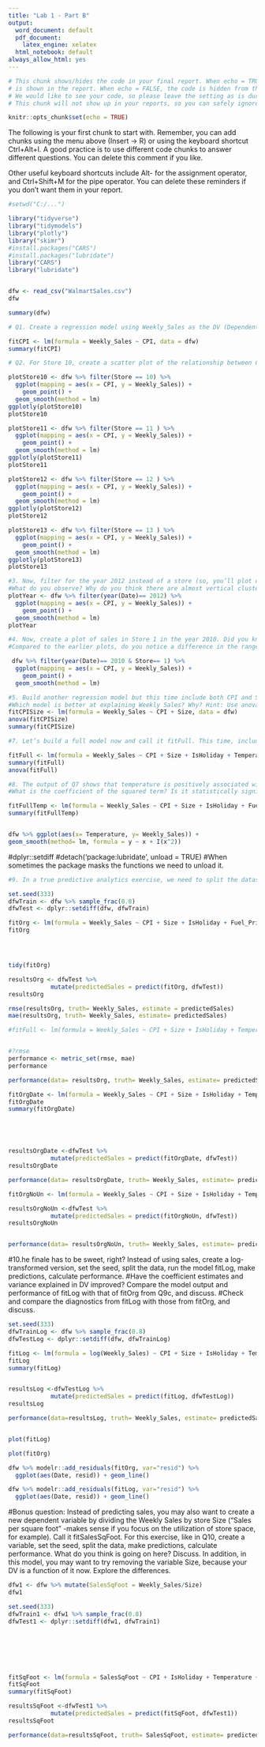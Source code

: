 ```yaml
---
title: "Lab 1 - Part B"
output:
  word_document: default
  pdf_document:
    latex_engine: xelatex
  html_notebook: default
always_allow_html: yes
---
```


```r

# This chunk shows/hides the code in your final report. When echo = TRUE, the code
# is shown in the report. When echo = FALSE, the code is hidden from the final report.
# We would like to see your code, so please leave the setting as is during the course.
# This chunk will not show up in your reports, so you can safely ignore its existence.

knitr::opts_chunk$set(echo = TRUE)

```

The following is your first chunk to start with. Remember, you can add chunks using the menu
above (Insert -> R) or using the keyboard shortcut Ctrl+Alt+I. A good practice is to use
different code chunks to answer different questions. You can delete this comment if you like.

Other useful keyboard shortcuts include Alt- for the assignment operator, and Ctrl+Shift+M
for the pipe operator. You can delete these reminders if you don't want them in your report.

```r

#setwd("C:/...")

library("tidyverse")
library("tidymodels")
library("plotly")
library("skimr")
#install.packages("CARS")
#install.packages("lubridate")
library("CARS")
library("lubridate")



```

```r
dfw <- read_csv("WalmartSales.csv")
dfw
```
```r
summary(dfw)
```
```r
# Q1. Create a regression model using Weekly_Sales as the DV (Dependent Variable, outcome variable), and CPI as the IV (Independent Variable, feature, predictor, explanatory variable).

fitCPI <- lm(formula = Weekly_Sales ~ CPI, data = dfw)
summary(fitCPI)

```
```r
# Q2. For Store 10, create a scatter plot of the relationship between CPI and Weekly_Sales. Add a regression line to this plot. What do you observe? Does it align with your interpretation in Q1? Now, try it for Store 11, Store 12, and Store 13. What do you think is going on here?

plotStore10 <- dfw %>% filter(Store == 10) %>%
  ggplot(mapping = aes(x = CPI, y = Weekly_Sales)) +
    geom_point() +
  geom_smooth(method = lm)
ggplotly(plotStore10)
plotStore10
```
```r
plotStore11 <- dfw %>% filter(Store == 11 ) %>%
  ggplot(mapping = aes(x = CPI, y = Weekly_Sales)) +
    geom_point() +
  geom_smooth(method = lm)
ggplotly(plotStore11)
plotStore11

```
```r
plotStore12 <- dfw %>% filter(Store == 12 ) %>%
  ggplot(mapping = aes(x = CPI, y = Weekly_Sales)) +
    geom_point() +
  geom_smooth(method = lm)
ggplotly(plotStore12)
plotStore12
```

```r
plotStore13 <- dfw %>% filter(Store == 13 ) %>%
  ggplot(mapping = aes(x = CPI, y = Weekly_Sales)) +
    geom_point() +
  geom_smooth(method = lm)
ggplotly(plotStore13)
plotStore13
```

```r
#3. Now, filter for the year 2012 instead of a store (so, you’ll plot data from all stores in a year). For this, you will need to (install and) load the lubridate library. Check the cheat sheet for lubridate here. [ Start by copying/pasting your code from Q2 into a new chunk and reuse ]
#What do you observe? Why do you think there are almost vertical clusters of observations?
plotYear <- dfw %>% filter(year(Date)== 2012) %>%
  ggplot(mapping = aes(x = CPI, y = Weekly_Sales)) +
    geom_point() +
  geom_smooth(method = lm)
plotYear


```
```r
#4. Now, create a plot of sales in Store 1 in the year 2010. Did you know that you can use multiple arguments in one filter function as follows: filter(argument_1, argument_2,…)?
#Compared to the earlier plots, do you notice a difference in the range of CPI? Why is it so?

 dfw %>% filter(year(Date)== 2010 & Store== 1) %>%
  ggplot(mapping = aes(x = CPI, y = Weekly_Sales)) +
    geom_point() +
  geom_smooth(method = lm)


```
```r
#5. Build another regression model but this time include both CPI and Size as independent variables and call it fitCPISize. Compare this model with the model you built in Q1. 
#Which model is better at explaining Weekly Sales? Why? Hint: Use anova() as well.
fitCPISize <- lm(formula = Weekly_Sales ~ CPI + Size, data = dfw)
anova(fitCPISize)
summary(fitCPISize)

```
```r
#7. Let’s build a full model now and call it fitFull. This time, include all the variables in the dataset (EXCEPT Store AND Date) and report your observations. You can also use anova() to compare the reduced model in Q5 with the full model you have just built in this question.

fitFull <- lm(formula = Weekly_Sales ~ CPI + Size + IsHoliday + Temperature + Fuel_Price + Unemployment, data = dfw)
summary(fitFull)
anova(fitFull)
```

```r
#8. The output of Q7 shows that temperature is positively associated with weekly sales. However, is that relationship really linear? Test it out by adding a squared transformation of temperature into the model using the following I(Temperature^2) and call it fitFullTemp
#What is the coefficient of the squared term? Is it statistically significant? What does it mean? Based on this, what would you do differently if you were managing Walmart’s promotions?

fitFullTemp <- lm(formula = Weekly_Sales ~ CPI + Size + IsHoliday + Fuel_Price + Temperature + Unemployment + I(Temperature^2), data = dfw)
summary(fitFullTemp)



```
```r
dfw %>% ggplot(aes(x= Temperature, y= Weekly_Sales)) +
geom_smooth(method= lm, formula = y ~ x + I(x^2))

```

#dplyr::setdiff
#detach('package:lubridate', unload = TRUE) 
#When sometimes the package masks the functions we need to unload it. 


```r
#9. In a true predictive analytics exercise, we need to split the dataset, train the model using the training dataset and make predictions using the test set. Now, let’s do it the predictive way. 

set.seed(333)
dfwTrain <- dfw %>% sample_frac(0.8)
dfwTest <- dplyr::setdiff(dfw, dfwTrain)

fitOrg <- lm(formula = Weekly_Sales ~ CPI + Size + IsHoliday + Fuel_Price + Temperature + Unemployment + I(Temperature^2), data = dfwTrain)
fitOrg





```
```r
tidy(fitOrg)         
```

```r
resultsOrg <- dfwTest %>%
  			mutate(predictedSales = predict(fitOrg, dfwTest))
resultsOrg

```
```r
rmse(resultsOrg, truth= Weekly_Sales, estimate = predictedSales)
mae(resultsOrg, truth= Weekly_Sales, estimate= predictedSales)

#fitFull <- lm(formula = Weekly_Sales ~ CPI + Size + IsHoliday + Temperature + Fuel_Price + Unemployment, data = dfw)


#?rmse
performance <- metric_set(rmse, mae)
performance

performance(data= resultsOrg, truth= Weekly_Sales, estimate= predictedSales)


```
```r

fitOrgDate <- lm(formula = Weekly_Sales ~ CPI + Size + IsHoliday + Temperature + Date+ Fuel_Price + Unemployment, data = dfw)
fitOrgDate
summary(fitOrgDate)






```
```r
resultsOrgDate <-dfwTest %>%
  			mutate(predictedSales = predict(fitOrgDate, dfwTest))
resultsOrgDate
```

```r
performance(data= resultsOrgDate, truth= Weekly_Sales, estimate= predictedSales)


```

```r
fitOrgNoUn <- lm(formula = Weekly_Sales ~ CPI + Size + IsHoliday + Temperature + Fuel_Price, data = dfw)

resultsOrgNoUn <-dfwTest %>%
  			mutate(predictedSales = predict(fitOrgNoUn, dfwTest))
resultsOrgNoUn



```
```r
performance(data= resultsOrgNoUn, truth= Weekly_Sales, estimate= predictedSales)
```


#10.he finale has to be sweet, right? Instead of using sales, create a log-transformed version, set the seed, split the data, run the model fitLog, make predictions, calculate performance.
#Have the coefficient estimates and variance explained in DV improved? Compare the model output and performance of fitLog with that of  fitOrg from Q9c, and discuss.
#Check and compare the diagnostics from fitLog with those from fitOrg, and discuss.

```r

set.seed(333)
dfwTrainLog <- dfw %>% sample_frac(0.8)
dfwTestLog <- dplyr::setdiff(dfw, dfwTrainLog)

fitLog <- lm(formula = log(Weekly_Sales) ~ CPI + Size + IsHoliday + Temperature + Fuel_Price + Unemployment, data = dfwTrain)
fitLog
summary(fitLog)



```
```r
resultsLog <-dfwTestLog %>%
  			mutate(predictedSales = predict(fitLog, dfwTestLog))  
resultsLog


```

```r
performance(data=resultsLog, truth= Weekly_Sales, estimate= predictedSales)



```
```r
plot(fitLog)
```
```r
plot(fitOrg)
```

```r
dfw %>% modelr::add_residuals(fitOrg, var="resid") %>% 
  ggplot(aes(Date, resid)) + geom_line()
```

```r
dfw %>% modelr::add_residuals(fitLog, var="resid") %>% 
  ggplot(aes(Date, resid)) + geom_line()
```

#Bonus question: Instead of predicting sales, you may also want to create a new dependent variable by dividing the Weekly Sales by store Size (“Sales per square foot” -makes sense if you focus on the utilization of store space, for example). Call it fitSalesSqFoot. For this exercise, like in Q10, create a variable, set the seed, split the data, make predictions, calculate performance. What do you think is going on here? Discuss. In addition, in this model, you may want to try removing the variable Size, because your DV is a function of it now. Explore the differences. 
```r

dfw1 <- dfw %>% mutate(SalesSqFoot = Weekly_Sales/Size)
dfw1

set.seed(333)
dfwTrain1 <- dfw1 %>% sample_frac(0.8)
dfwTest1 <- dplyr::setdiff(dfw1, dfwTrain1)








```
```r
fitSqFoot <- lm(formula = SalesSqFoot ~ CPI + IsHoliday + Temperature + Unemployment+ Fuel_Price, data = dfw1)
fitSqFoot
summary(fitSqFoot)
```
```r
resultsSqFoot <-dfwTest1 %>%
  			mutate(predictedSales = predict(fitSqFoot, dfwTest1))
resultsSqFoot
```

```r
performance(data=resultsSqFoot, truth= SalesSqFoot, estimate= predictedSales)

```
